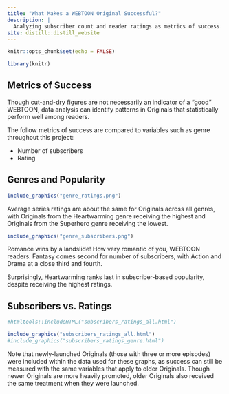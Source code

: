 ```yaml
---
title: "What Makes a WEBTOON Original Successful?"
description: |
  Analyzing subscriber count and reader ratings as metrics of success
site: distill::distill_website
---
```


```r
knitr::opts_chunk$set(echo = FALSE)

library(knitr)
```

## **Metrics of Success**
Though cut-and-dry figures are not necessarily an indicator of a "good" WEBTOON, data analysis can identify patterns in Originals that statistically perform well among readers.

The follow metrics of success are compared to variables such as genre throughout this project:

* Number of subscribers
* Rating


## Genres and Popularity
```r
include_graphics("genre_ratings.png")
```


Average series ratings are about the same for Originals across all genres, with Originals from the Heartwarming genre receiving the highest and Originals from the Superhero genre receiving the lowest.


```r
include_graphics("genre_subscribers.png")
```


Romance wins by a landslide! How very romantic of you, WEBTOON readers. Fantasy comes second for number of subscribers, with Action and Drama at a close third and fourth.

Surprisingly, Heartwarming ranks last in subscriber-based popularity, despite receiving the highest ratings.


## Subscribers vs. Ratings
```r
#htmltools::includeHTML("subscribers_ratings_all.html")

include_graphics("subscribers_ratings_all.html")
#include_graphics("subscribers_ratings_genre.html")
```


Note that newly-launched Originals (those with three or more episodes) were included within the data used for these graphs, as success can still be measured with the same variables that apply to older Originals. Though newer Originals are more heavily promoted, older Originals also received the same treatment when they were launched.